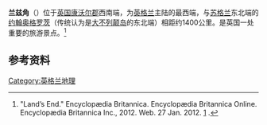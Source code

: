 {{expand|time=2015-11-14T14:15:17+00:00}}
{{Infobox UK place 
 | 中文名 = 兰兹角
 | official_name      = Land's End
 | cornish_name       = Penn an Wlas
 | static_image_name  = Lands End UK.jpg
 | static_image_caption = ''Land's End''
 | country             = 英格兰
 | region              = 英格兰西南
 | unitary_england     = [[康沃尔|康沃尔]]
 | lieutenancy_england = [[康沃尔|康沃尔]]
 | os_grid_reference   = SW 34177 25339
 | map_type            = Cornwall
 | latitude            = 50.068611
 | longitude           = -5.7161111  
}}
'''兰兹角'''（{{lang-en|Land's End}}）位于[[英国|英国]][[康沃尔郡|康沃尔郡]]西南端，为[[英格兰|英格兰]]主陆的最西端，与[[苏格兰|苏格兰]]东北端的[[约翰奥格罗茨|约翰奥格罗茨]]（传统认为是[[大不列颠岛|大不列颠岛]]的东北端）相距约1400公里。是英国一处重要的旅游景点。<ref>"Land’s End." Encyclopædia Britannica. Encyclopædia Britannica Online. Encyclopædia Britannica Inc., 2012. Web. 27 Jan. 2012. [http://www.britannica.com/EBchecked/topic/329423/Lands-End] {{Wayback|url=http://www.britannica.com/EBchecked/topic/329423/Lands-End |date=20140227080038 }}.</ref>

==参考资料==
{{reflist}}
[[Category:英格兰地理|Category:英格兰地理]]
